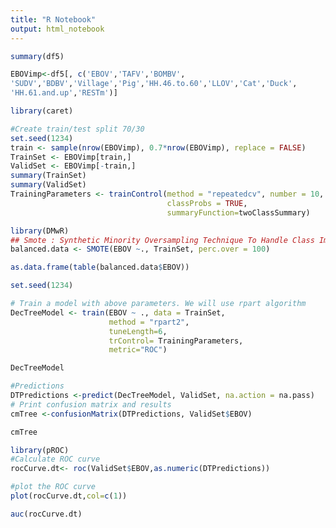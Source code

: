 ---
title: "R Notebook"
output: html_notebook
---



```{r}
summary(df5)
```
```{r}
EBOVimp<-df5[, c('EBOV','TAFV','BOMBV',
'SUDV','BDBV','Village','Pig','HH.46.to.60','LLOV','Cat','Duck',
'HH.61.and.up','RESTm')]


```
```{r}
library(caret)
```
```{r}
#Create train/test split 70/30
set.seed(1234)
train <- sample(nrow(EBOVimp), 0.7*nrow(EBOVimp), replace = FALSE)
TrainSet <- EBOVimp[train,]
ValidSet <- EBOVimp[-train,]
summary(TrainSet)
summary(ValidSet)
TrainingParameters <- trainControl(method = "repeatedcv", number = 10, repeats=10,
                                   classProbs = TRUE,
                                   summaryFunction=twoClassSummary)
```




```{r}
library(DMwR)
## Smote : Synthetic Minority Oversampling Technique To Handle Class Imbalance In Binary Classification; code below puts it at 1:1 balance
balanced.data <- SMOTE(EBOV ~., TrainSet, perc.over = 100)

as.data.frame(table(balanced.data$EBOV))
```

```{r}
set.seed(1234)

# Train a model with above parameters. We will use rpart algorithm
DecTreeModel <- train(EBOV ~ ., data = TrainSet, 
                      method = "rpart2",
                      tuneLength=6,
                      trControl= TrainingParameters,
                      metric="ROC")
```
```{r}
DecTreeModel
```

```{r}
#Predictions
DTPredictions <-predict(DecTreeModel, ValidSet, na.action = na.pass)
# Print confusion matrix and results
cmTree <-confusionMatrix(DTPredictions, ValidSet$EBOV)
```

```{r}
cmTree
```

```{r}
library(pROC)
#Calculate ROC curve
rocCurve.dt<- roc(ValidSet$EBOV,as.numeric(DTPredictions))
```

```{r}
#plot the ROC curve
plot(rocCurve.dt,col=c(1))
```

```{r}
auc(rocCurve.dt)
```

